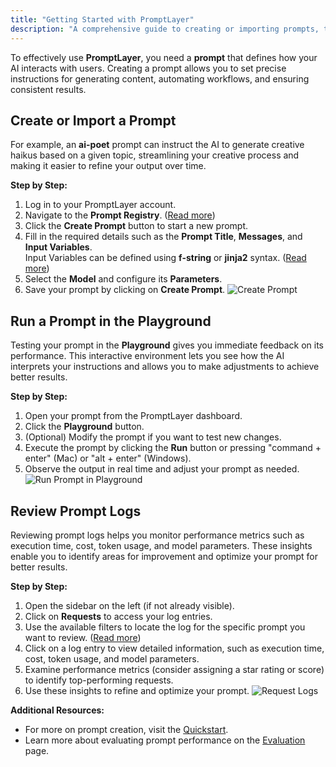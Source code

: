 ```yaml
---
title: "Getting Started with PromptLayer"
description: "A comprehensive guide to creating or importing prompts, testing them in the Playground, and reviewing logs."
---
```


To effectively use **PromptLayer**, you need a **prompt** that defines how your AI interacts with users. Creating a prompt allows you to set precise instructions for generating content, automating workflows, and ensuring consistent results.

## Create or Import a Prompt

For example, an **ai-poet** prompt can instruct the AI to generate creative haikus based on a given topic, streamlining your creative process and making it easier to refine your output over time.

**Step by Step:**

1. Log in to your PromptLayer account.
2. Navigate to the **Prompt Registry**. ([Read more](/features/prompt-registry/overview))
3. Click the **Create Prompt** button to start a new prompt.
4. Fill in the required details such as the **Prompt Title**, **Messages**, and **Input Variables**.  
   Input Variables can be defined using **f-string** or **jinja2** syntax. ([Read more](/features/prompt-registry/overview#string-formats))
5. Select the **Model** and configure its **Parameters**.
6. Save your prompt by clicking on **Create Prompt**.
   <img src="./images/create-prompt.gif" alt="Create Prompt" />

## Run a Prompt in the Playground

Testing your prompt in the **Playground** gives you immediate feedback on its performance. This interactive environment lets you see how the AI interprets your instructions and allows you to make adjustments to achieve better results.

**Step by Step:**

1. Open your prompt from the PromptLayer dashboard.
2. Click the **Playground** button.
3. (Optional) Modify the prompt if you want to test new changes.
4. Execute the prompt by clicking the **Run** button or pressing "command + enter" (Mac) or "alt + enter" (Windows).
5. Observe the output in real time and adjust your prompt as needed.
   <img src="./images/run-playground.gif" alt="Run Prompt in Playground" />

## Review Prompt Logs

Reviewing prompt logs helps you monitor performance metrics such as execution time, cost, token usage, and model parameters. These insights enable you to identify areas for improvement and optimize your prompt for better results.

**Step by Step:**

1. Open the sidebar on the left (if not already visible).
2. Click on **Requests** to access your log entries.
3. Use the available filters to locate the log for the specific prompt you want to review. ([Read more](/why-promptlayer/advanced-search))
4. Click on a log entry to view detailed information, such as execution time, cost, token usage, and model parameters.
5. Examine performance metrics (consider assigning a star rating or score) to identify top-performing requests.
6. Use these insights to refine and optimize your prompt.
   <img src="./images/request-logs.gif" alt="Request Logs" />

**Additional Resources:**

- For more on prompt creation, visit the [Quickstart](/quickstart).
- Learn more about evaluating prompt performance on the [Evaluation](/features/evaluations/overview) page.
